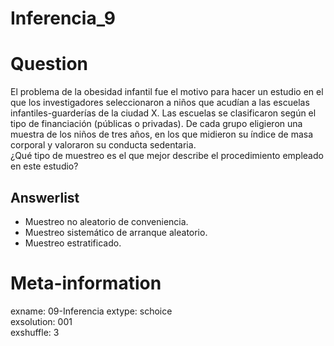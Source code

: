 # Inferencia_9

Question
========

El problema de la obesidad infantil fue el motivo para hacer un estudio en el que los investigadores seleccionaron a niños que acudían a las escuelas infantiles-guarderías de la ciudad X. Las escuelas se clasificaron según el tipo de financiación (públicas o privadas). De cada grupo eligieron una muestra de los niños de tres años, en los que midieron su índice de masa corporal y valoraron su conducta sedentaria.  
¿Qué tipo de muestreo es el que mejor describe el procedimiento empleado en este estudio?

Answerlist
----------

* Muestreo no aleatorio de conveniencia.
* Muestreo sistemático de arranque aleatorio.
* Muestreo estratificado.


Meta-information
================
exname: 09-Inferencia
extype: schoice  
exsolution: 001  
exshuffle: 3  

